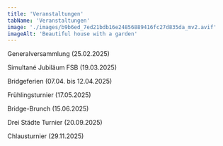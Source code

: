 ```yaml
---
title: 'Veranstaltungen'
tabName: 'Veranstaltungen'
image: './images/b9b6ed_7ed21bdb16e24856889416fc27d835da_mv2.avif'
imageAlt: 'Beautiful house with a garden'
---
```


Generalversammlung (25.02.2025)

Simultané Jubiläum FSB (19.03.2025)

Bridgeferien (07.04. bis 12.04.2025)

Frühlingsturnier (17.05.2025)

Bridge-Brunch (15.06.2025)

Drei Städte Turnier (20.09.2025)

Chlausturnier (29.11.2025)
